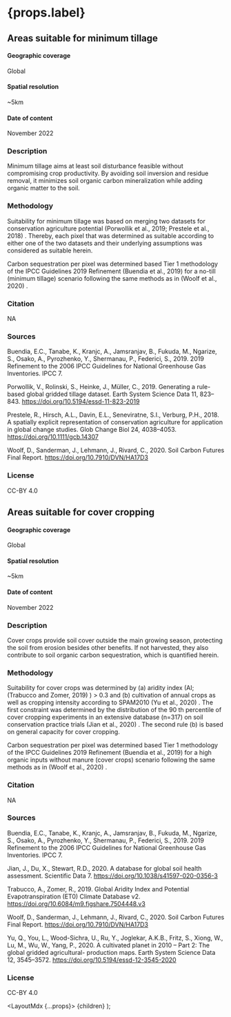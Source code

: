 
# {props.label}

## Areas suitable for minimum tillage

#### Geographic coverage
Global

#### Spatial resolution
~5km

#### Date of content
November 2022

### Description
Minimum tillage aims at least soil disturbance feasible without compromising crop productivity.
By avoiding soil inversion and residue removal, it minimizes soil organic carbon mineralization
while adding organic matter to the soil.

### Methodology
Suitability for minimum tillage was based on merging two datasets for conservation agriculture
potential (Porwollik et al., 2019; Prestele et al., 2018) . Thereby, each pixel that was determined
as suitable according to either one of the two datasets and their underlying assumptions was
considered as suitable herein.

Carbon sequestration per pixel was determined based Tier 1 methodology of the IPCC
Guidelines 2019 Refinement (Buendia et al., 2019) for a no-till (minimum tillage) scenario
following the same methods as in (Woolf et al., 2020) .

### Citation
NA

### Sources
Buendia, E.C., Tanabe, K., Kranjc, A., Jamsranjav, B., Fukuda, M., Ngarize, S., Osako, A.,
Pyrozhenko, Y., Shermanau, P., Federici, S., 2019. 2019 Refinement to the 2006 IPCC
Guidelines for National Greenhouse Gas Inventories. IPCC 7.

Porwollik, V., Rolinski, S., Heinke, J., Müller, C., 2019. Generating a rule-based global gridded
tillage dataset. Earth System Science Data 11, 823–843. https://doi.org/10.5194/essd-11-823-2019

Prestele, R., Hirsch, A.L., Davin, E.L., Seneviratne, S.I., Verburg, P.H., 2018. A spatially explicit
representation of conservation agriculture for application in global change studies. Glob
Change Biol 24, 4038–4053. https://doi.org/10.1111/gcb.14307

Woolf, D., Sanderman, J., Lehmann, J., Rivard, C., 2020. Soil Carbon Futures Final Report.
https://doi.org/10.7910/DVN/HA17D3

### License
CC-BY 4.0


## Areas suitable for cover cropping

#### Geographic coverage
Global

#### Spatial resolution
~5km

#### Date of content
November 2022

### Description
Cover crops provide soil cover outside the main growing season, protecting the soil from
erosion besides other benefits. If not harvested, they also contribute to soil organic carbon
sequestration, which is quantified herein.

### Methodology
Suitability for cover crops was determined by (a) aridity index (AI; (Trabucco and Zomer, 2019) )
&gt; 0.3 and (b) cultivation of annual crops as well as cropping intensity according to SPAM2010
(Yu et al., 2020) . The first constraint was determined by the distribution of the 90 th percentile of
cover cropping experiments in an extensive database (n=317) on soil conservation practice
trials (Jian et al., 2020) . The second rule (b) is based on general capacity for cover cropping.

Carbon sequestration per pixel was determined based Tier 1 methodology of the IPCC
Guidelines 2019 Refinement (Buendia et al., 2019) for a high organic inputs without manure
(cover crops) scenario following the same methods as in (Woolf et al., 2020) .

### Citation
NA

### Sources
Buendia, E.C., Tanabe, K., Kranjc, A., Jamsranjav, B., Fukuda, M., Ngarize, S., Osako, A.,
Pyrozhenko, Y., Shermanau, P., Federici, S., 2019. 2019 Refinement to the 2006 IPCC
Guidelines for National Greenhouse Gas Inventories. IPCC 7.

Jian, J., Du, X., Stewart, R.D., 2020. A database for global soil health assessment. Scientific
Data 7. https://doi.org/10.1038/s41597-020-0356-3

Trabucco, A., Zomer, R., 2019. Global Aridity Index and Potential Evapotranspiration (ET0)
Climate Database v2. https://doi.org/10.6084/m9.figshare.7504448.v3

Woolf, D., Sanderman, J., Lehmann, J., Rivard, C., 2020. Soil Carbon Futures Final Report.
https://doi.org/10.7910/DVN/HA17D3

Yu, Q., You, L., Wood-Sichra, U., Ru, Y., Joglekar, A.K.B., Fritz, S., Xiong, W., Lu, M., Wu, W.,
Yang, P., 2020. A cultivated planet in 2010 – Part 2: The global gridded agricultural-
production maps. Earth System Science Data 12, 3545–3572.
https://doi.org/10.5194/essd-12-3545-2020

### License
CC-BY 4.0

  <LayoutMdx {...props}>
    {children}
  </LayoutMdx>
);
